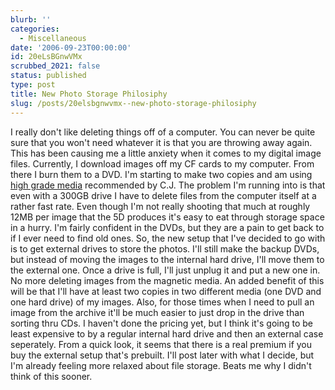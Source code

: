 ```yaml
---
blurb: ''
categories:
  - Miscellaneous
date: '2006-09-23T00:00:00'
id: 20eLsBGnwVMx
scrubbed_2021: false
status: published
type: post
title: New Photo Storage Philosiphy
slug: /posts/20elsbgnwvmx--new-photo-storage-philosiphy
---
```


I really don't like deleting things off of a computer. You can
never be quite sure that you won't need whatever it is that you are
throwing away again. This has been causing me a little anxiety when
it comes to my digital image files. Currently, I download images
off my CF cards to my computer. From there I burn them to a DVD.
I'm starting to make two copies and am using
[high grade media](http://www.supermediastore.com/taiyo-yuden-dvd-r-media.html)
recommended by C.J. The problem I'm running into is that even with
a 300GB drive I have to delete files from the computer itself at a
rather fast rate. Even though I'm not really shooting that much at
roughly 12MB per image that the 5D produces it's easy to eat
through storage space in a hurry. I'm fairly confident in the DVDs,
but they are a pain to get back to if I ever need to find old ones.
So, the new setup that I've decided to go with is to get external
drives to store the photos. I'll still make the backup DVDs, but
instead of moving the images to the internal hard drive, I'll move
them to the external one. Once a drive is full, I'll just unplug it
and put a new one in. No more deleting images from the magnetic
media. An added benefit of this will be that I'll have at least two
copies in two different media (one DVD and one hard drive) of my
images. Also, for those times when I need to pull an image from the
archive it'll be much easier to just drop in the drive than sorting
thru CDs. I haven't done the pricing yet, but I think it's going to
be least expensive to by a regular internal hard drive and then an
external case seperately. From a quick look, it seems that there is
a real premium if you buy the external setup that's prebuilt. I'll
post later with what I decide, but I'm already feeling more relaxed
about file storage. Beats me why I didn't think of this sooner.
